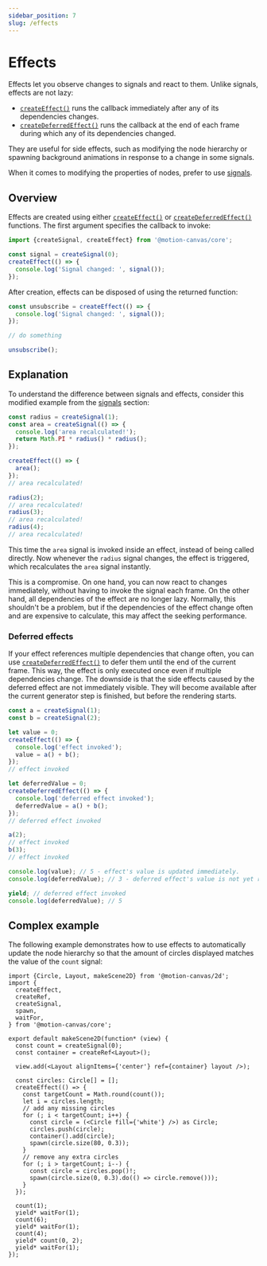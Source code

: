 ```yaml
---
sidebar_position: 7
slug: /effects
---
```


# Effects

Effects let you observe changes to signals and react to them. Unlike signals,
effects are not lazy:

- [`createEffect()`](/api/core/signals#createEffect) runs the callback
  immediately after any of its dependencies changes.
- [`createDeferredEffect()`](/api/core/signals#createDeferredEffect) runs the
  callback at the end of each frame during which any of its dependencies
  changed.

They are useful for side effects, such as modifying the node hierarchy or
spawning background animations in response to a change in some signals.

When it comes to modifying the properties of nodes, prefer to use
[signals](/docs/signals).

## Overview

Effects are created using either
[`createEffect()`](/api/core/signals#createEffect) or
[`createDeferredEffect()`](/api/core/signals#createDeferredEffect) functions.
The first argument specifies the callback to invoke:

```ts
import {createSignal, createEffect} from '@motion-canvas/core';

const signal = createSignal(0);
createEffect(() => {
  console.log('Signal changed: ', signal());
});
```

After creation, effects can be disposed of using the returned function:

```ts
const unsubscribe = createEffect(() => {
  console.log('Signal changed: ', signal());
});

// do something

unsubscribe();
```

## Explanation

To understand the difference between signals and effects, consider this modified
example from the [signals](/docs/signals#explanation) section:

```ts
const radius = createSignal(1);
const area = createSignal(() => {
  console.log('area recalculated!');
  return Math.PI * radius() * radius();
});

createEffect(() => {
  area();
});
// area recalculated!

radius(2);
// area recalculated!
radius(3);
// area recalculated!
radius(4);
// area recalculated!
```

This time the `area` signal is invoked inside an effect, instead of being called
directly. Now whenever the `radius` signal changes, the effect is triggered,
which recalculates the `area` signal instantly.

This is a compromise. On one hand, you can now react to changes immediately,
without having to invoke the signal each frame. On the other hand, all
dependencies of the effect are no longer lazy. Normally, this shouldn't be a
problem, but if the dependencies of the effect change often and are expensive to
calculate, this may affect the seeking performance.

### Deferred effects

If your effect references multiple dependencies that change often, you can use
[`createDeferredEffect()`](/api/core/signals#createDeferredEffect) to defer them
until the end of the current frame. This way, the effect is only executed once
even if multiple dependencies change. The downside is that the side effects
caused by the deferred effect are not immediately visible. They will become
available after the current generator step is finished, but before the rendering
starts.

```ts
const a = createSignal(1);
const b = createSignal(2);

let value = 0;
createEffect(() => {
  console.log('effect invoked');
  value = a() + b();
});
// effect invoked

let deferredValue = 0;
createDeferredEffect(() => {
  console.log('deferred effect invoked');
  deferredValue = a() + b();
});
// deferred effect invoked

a(2);
// effect invoked
b(3);
// effect invoked

console.log(value); // 5 - effect's value is updated immediately.
console.log(deferredValue); // 3 - deferred effect's value is not yet ready.

yield; // deferred effect invoked
console.log(deferredValue); // 5
```

## Complex example

The following example demonstrates how to use effects to automatically update
the node hierarchy so that the amount of circles displayed matches the value of
the `count` signal:

```tsx editor
import {Circle, Layout, makeScene2D} from '@motion-canvas/2d';
import {
  createEffect,
  createRef,
  createSignal,
  spawn,
  waitFor,
} from '@motion-canvas/core';

export default makeScene2D(function* (view) {
  const count = createSignal(0);
  const container = createRef<Layout>();

  view.add(<Layout alignItems={'center'} ref={container} layout />);

  const circles: Circle[] = [];
  createEffect(() => {
    const targetCount = Math.round(count());
    let i = circles.length;
    // add any missing circles
    for (; i < targetCount; i++) {
      const circle = (<Circle fill={'white'} />) as Circle;
      circles.push(circle);
      container().add(circle);
      spawn(circle.size(80, 0.3));
    }
    // remove any extra circles
    for (; i > targetCount; i--) {
      const circle = circles.pop()!;
      spawn(circle.size(0, 0.3).do(() => circle.remove()));
    }
  });

  count(1);
  yield* waitFor(1);
  count(6);
  yield* waitFor(1);
  count(4);
  yield* count(0, 2);
  yield* waitFor(1);
});
```
